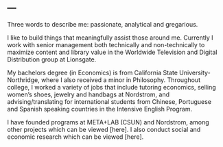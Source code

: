 ---
---

<link rel="stylesheet" href="styles.css" type="text/css">

Three words to describe me: passionate, analytical and gregarious.

I like to build things that meaningfully assist those around me. Currently I work with senior management both technically and non-technically to maximize content and library value in the Worldwide Television and Digital Distribution group at Lionsgate.

My bachelors degree (in Economics) is from California State University-Northridge, where I also received a minor in Philosophy. Throughout college, I worked a variety of jobs that include tutoring economics, selling women's shoes, jewelry and handbags at Nordstrom, and advising/translating for international students from Chinese, Portuguese and Spanish speaking countries in the Intensive English Program.

I have founded programs at META+LAB (CSUN) and Nordstrom, among other projects which can be viewed [here]. I also conduct social and economic research which can be viewed [here].